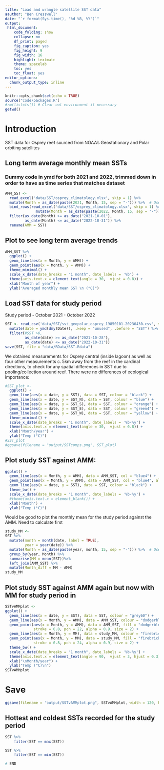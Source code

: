 ```yaml
---
title: "Load and wrangle satellite SST data"
aauthor: "Ben Cresswell"
date: "`r format(Sys.time(), '%d %B, %Y')`"
output: 
 html_document:
    code_folding: show
    collapse: no
    df_print: paged
    fig_caption: yes
    fig_height: 9
    fig_width: 16
    highlight: textmate
    theme: spacelab
    toc: yes
    toc_float: yes
editor_options: 
  chunk_output_type: inline
---
```



```r
knitr::opts_chunk$set(echo = TRUE)
source("code/packages.R")
#rm(list=ls()) # Clear out environment if necessary
getwd()
```

# Introduction

SST data for Osprey reef sourced from NOAA's Geostationary and Polar orbiting satellites

## Long term average monthly mean SSTs
### Dummy code in ymd for both 2021 and 2022, trimmed down in order to have as time series that matches dataset
```r
AMM_SST <- 
  read_excel('data/SST/osprey_climatology.xlsx', skip = 1) %>% 
  mutate(Month = as_date(paste(2021, Month, 15, sep = "-"))) %>%  # Use the middle/15th day of the month for plotting later
  bind_rows(read_excel('data/SST/osprey_climatology.xlsx', skip = 1) %>% 
              mutate(Month = as_date(paste(2022, Month, 15, sep = "-")))) %>% 
  filter(as_date(Month) >= as_date("2021-10-01"),
         as_date(Month) <= as_date("2022-10-31")) %>% 
  rename(AMM = SST)
```

## Plot to see long term average trends
```r
AMM_SST %>% 
  ggplot() +
  geom_line(aes(x = Month, y = AMM)) +
  geom_point(aes(x = Month, y = AMM)) +
  theme_minimal() +
  scale_x_date(date_breaks = "1 month", date_labels = '%b') +
  theme(axis.text.x = element_text(angle = 30,  vjust = 0.8)) +
  xlab("Month of year") + 
  ylab("Averaged monthly mean SST \n (°C)")
```

## Load SST data for study period 
Study period - October 2021 - October 2022
```r
SST <- read_csv('data/SST/sst_geopolar_osprey_19850101-20230430.csv', skip = 5) %>% 
  mutate(date = ymd(dmy(Date)), .keep = "unused", .before = "SST") %>% 
  filter(#SST >0,
         as_date(date) >= as_date("2021-10-28"),
         as_date(date) <= as_date("2022-10-31"))
save(SST, file = "data/RData/SST.Rdata")
```


We obtained measurements for Osprey central (inside lagoon) as well as four other measurements c. 5km away from the reef in the cardinal directions, to check for any spatial differences in SST due to pooling/collection around reef. There were no differences of ecological importance:

```r
#SST_plot <- 
  ggplot() +
  geom_line(aes(x = date, y = SST), data = SST, colour = "black") +
  geom_line(aes(x = date, y = SST_N), data = SST, colour = "blue") +
  geom_line(aes(x = date, y = SST_S), data = SST, colour = "orange") +
  geom_line(aes(x = date, y = SST_E), data = SST, colour = "green4") +
  geom_line(aes(x = date, y = SST_W), data = SST, colour = "yellow") +
  theme_minimal() +
  scale_x_date(date_breaks = "1 month", date_labels = '%b-%y') +
  theme(axis.text.x = element_text(angle = 30,  vjust = 0.8)) +
  xlab("Month/year") + 
  ylab("Temp (°C)")
#SST_plot
#ggsave(filename = "output/SSTcomps.png", SST_plot)
```

## Plot study SST against AMM:
```r
ggplot() +
  geom_line(aes(x = Month, y = AMM), data = AMM_SST, col = "blue4") +
  geom_point(aes(x = Month, y = AMM), data = AMM_SST, col = "blue4", alpha =.5, size = 1) +
  geom_line(aes(x = date, y = SST), data = SST, colour = "black") +
  theme_bw() +
  scale_x_date(date_breaks = "1 month", date_labels = '%b-%y') +
  #theme(axis.text.x = element_blank()) +
  xlab("Month") + 
  ylab("Temp (°C)")
```

Would be good to plot the monthly mean for the study period against the AMM. Need to calculate first

```r
study_MM <- 
SST %>% 
  mutate(month = month(date, label = TRUE),
         year = year(date)) %>% 
  mutate(Month = as_date(paste(year, month, 15, sep = "-"))) %>%  # Use the middle/15th day of the month for plotting later
  group_by(year, Month) %>% 
  summarise(MM = mean(SST))%>% 
  left_join(AMM_SST) %>% 
  mutate(Month_diff = MM - AMM) 
study_MM
```


## Plot study SST against AMM again but now with MM for study period in
```r
SSTvAMMplot <- 
ggplot() +
  geom_line(aes(x = date, y = SST), data = SST, colour = "grey60") +
  geom_line(aes(x = Month, y = AMM), data = AMM_SST, colour = "dodgerblue") +
  geom_point(aes(x = Month, y = AMM), data = AMM_SST, fill = "dodgerblue", colour = "black",
             stroke = 0.8, pch = 22, alpha = 0.9, size = 2) +
  geom_line(aes(x = Month, y = MM), data = study_MM, colour = "firebrick") +
  geom_point(aes(x = Month, y = MM), data = study_MM, fill = "firebrick", colour = "black",
             stroke = 0.8, pch = 24, alpha = 0.9, size = 2) +
  theme_bw() +
  scale_x_date(date_breaks = "1 month", date_labels = '%b-%y') +
  theme(axis.text.x = element_text(angle = 90,  vjust = 3, hjust = 0.3)) +
  xlab("\nMonth/year") + 
  ylab("Temp (°C)\n")
SSTvAMMplot
```

# Save
```r
ggsave(filename = "output/SSTvAMMplot.png", SSTvAMMplot, width = 120, height = 60, units = "mm", dpi = 300)
```

## Hottest and coldest SSTs recorded for the study period
```r
SST %>% 
    filter(SST == max(SST))

SST %>% 
    filter(SST == min(SST))  
```



```r
# END
```



